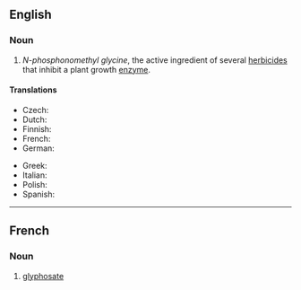 ==English==

===Noun===
{{wikipedia}}
{{en-noun|~}}

# ''N-phosphonomethyl glycine'', the active ingredient of several [[herbicide]]s that inhibit a plant growth [[enzyme]].

====Translations====
{{trans-top|chemical}}
* Czech: {{t|cs|glyfosát|m}}
* Dutch: {{t+|nl|glyfosaat|n}}
* Finnish: {{t+|fi|glyfosaatti}}
* French: {{t+|fr|glyphosate|m}}
* German: {{t+|de|Glyphosat|n}}
{{trans-mid}}
* Greek: {{t+|el|γλυφοσάτη|f}}
* Italian: {{t+|it|glifosato}}
* Polish: {{t|pl|glifosat|m}}
* Spanish: {{t|es|glifosato}}
{{trans-bottom}}

----

==French==

===Noun===
{{wikipedia|lang=fr}}
{{fr-noun|m|-}}

# [[#English|glyphosate]]